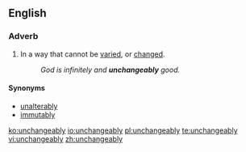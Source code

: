 ==English==

===Adverb===
{{en-adv}}

# In a way that cannot be [[vary|varied]], or [[change#Verb|changed]].
#: ''God is infinitely and '''unchangeably''' good.''

====Synonyms====
* [[unalterably]]
* [[immutably]]

[[ko:unchangeably]]
[[io:unchangeably]]
[[pl:unchangeably]]
[[te:unchangeably]]
[[vi:unchangeably]]
[[zh:unchangeably]]